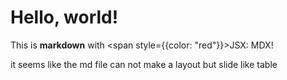 # Hello, world!

This is **markdown** with <span style={{color: "red"}}>JSX</span>: MDX!

it seems like the md file can not make a layout but slide like table
